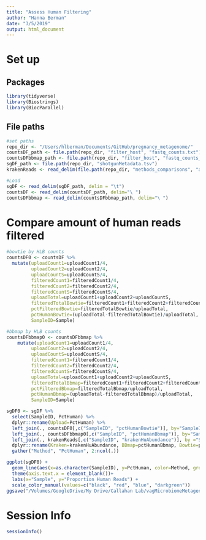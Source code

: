 ```yaml
---
title: "Assess Human Filtering"
author: "Hanna Berman"
date: "3/5/2019"
output: html_document
---
```

# Set up
## Packages
```r
library(tidyverse)
library(Biostrings)
library(BiocParallel)
```

## File paths 
```r
#set paths
repo_dir <- "/Users/hlberman/Documents/GitHub/pregnancy_metagenome/"
countsDF_path <- file.path(repo_dir, "filter_host", "fastq_counts.txt")
countsDFbbmap_path <- file.path(repo_dir, "filter_host", "fastq_counts_bbmap.txt")
sgDF_path <- file.path(repo_dir, "shotgunMetadata.tsv")
krakenReads <- read_delim(file.path(repo_dir, "methods_comparisons", "assess_kraken", "krakenHumanReads.tsv"), delim="\t")

#Load
sgDF <- read_delim(sgDF_path, delim = "\t")
countsDF <- read_delim(countsDF_path, delim="\ ")
countsDFbbmap <- read_delim(countsDFbbmap_path, delim="\ ")
```

# Compare amount of human reads filtered
```r
#bowtie by HLB counts
countsDF0 <- countsDF %>%
  mutate(uploadCount1=uploadCount1/4,
         uploadCount2=uploadCount2/4,
         uploadCountS=uploadCountS/4,
         filteredCount1=filteredCount1/4,
         filteredCount2=filteredCount2/4,
         filteredCountS=filteredCountS/4,
         uploadTotal=uploadCount1+uploadCount2+uploadCountS,
         filteredTotalBowtie=filteredCount1+filteredCount2+filteredCountS,
         pctFilteredBowtie=filteredTotalBowtie/uploadTotal,
         pctHumanBowtie=(uploadTotal-filteredTotalBowtie)/uploadTotal,
         SampleID=Sample) 

#bbmap by HLB counts
countsDFbbmap0 <- countsDFbbmap %>%
    mutate(uploadCount1=uploadCount1/4,
         uploadCount2=uploadCount2/4,
         uploadCountS=uploadCountS/4,
         filteredCount1=filteredCount1/4,
         filteredCount2=filteredCount2/4,
         filteredCountS=filteredCountS/4,
         uploadTotal=uploadCount1+uploadCount2+uploadCountS,
         filteredTotalBbmap=filteredCount1+filteredCount2+filteredCountS,
         pctFilteredBbmap=filteredTotalBbmap/uploadTotal,
         pctHumanBbmap=(uploadTotal-filteredTotalBbmap)/uploadTotal,
         SampleID=Sample) 

sgDF0 <- sgDF %>%
  select(SampleID, PctHuman) %>%
  dplyr::rename(Upload=PctHuman) %>%
  left_join(., countsDF0[,c("SampleID", "pctHumanBowtie")], by="SampleID") %>%
  left_join(., countsDFbbmap0[,c("SampleID", "pctHumanBbmap")], by="SampleID") %>%
  left_join(., krakenReads[,c("SampleID", "krakenHuAbundance")], by ="SampleID") %>%
  dplyr::rename(Kraken=krakenHuAbundance, BBmap=pctHumanBbmap, Bowtie=pctHumanBowtie) %>%
  gather("Method", "PctHuman", 2:ncol(.))

ggplot(sgDF0) +
  geom_line(aes(x=as.character(SampleID), y=PctHuman, color=Method, group=Method), show.legend = TRUE) +
  theme(axis.text.x = element_blank())+
  labs(x="Sample", y="Proportion Human Reads") +
  scale_color_manual(values=c("black", "red", "blue", "darkgreen"))
ggsave("/Volumes/GoogleDrive/My Drive/Callahan Lab/vagMicrobiomeMetagenome/filter_host/filterHuman.pdf")
```

# Session Info
```r
sessionInfo()
```